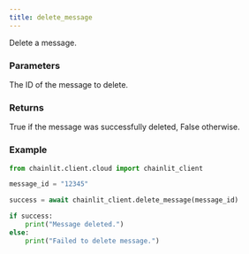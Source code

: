 ```yaml
---
title: delete_message
---
```


Delete a message.

### Parameters

<ParamField path="message_id" type="str">
  The ID of the message to delete.
</ParamField>

### Returns

<ResponseField name="success" type="bool" required>
  True if the message was successfully deleted, False otherwise.
</ResponseField>

### Example

```python Code Example
from chainlit.client.cloud import chainlit_client

message_id = "12345"

success = await chainlit_client.delete_message(message_id)

if success:
    print("Message deleted.")
else:
    print("Failed to delete message.")
```
